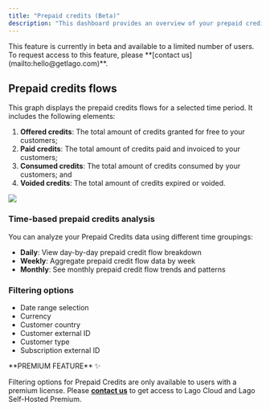 ```yaml
---
title: "Prepaid credits (Beta)"
description: "This dashboard provides an overview of your prepaid credits flows within a specific time period."
---
```


<Info>
    This feature is currently in beta and available to a limited number of users. To request access to this feature, please **[contact us](mailto:hello@getlago.com)**.
</Info>

## Prepaid credits flows
This graph displays the prepaid credits flows for a selected time period. It includes the following elements:
1. **Offered credits**: The total amount of credits granted for free to your customers;
2. **Paid credits**: The total amount of credits paid and invoiced to your customers;
3. **Consumed credits**: The total amount of credits consumed by your customers; and
4. **Voided credits**: The total amount of credits expired or voided.

<Frame caption="Prepaid credits flows">
  <img src="/guide/images/analytics-prepaid-credits-flow.png" />
</Frame>

### Time-based prepaid credits analysis
You can analyze your Prepaid Credits data using different time groupings:
- **Daily**: View day-by-day prepaid credit flow breakdown
- **Weekly**: Aggregate prepaid credit flow data by week
- **Monthly**: See monthly prepaid credit flow trends and patterns

### Filtering options
- Date range selection
- Currency
- Customer country
- Customer external ID
- Customer type
- Subscription external ID

<Info>
**PREMIUM FEATURE** ✨

Filtering options for Prepaid Credits are only available to users with a premium license. Please
**[contact us](mailto:hello@getlago.com)** to get access to Lago Cloud and Lago
Self-Hosted Premium.
</Info>